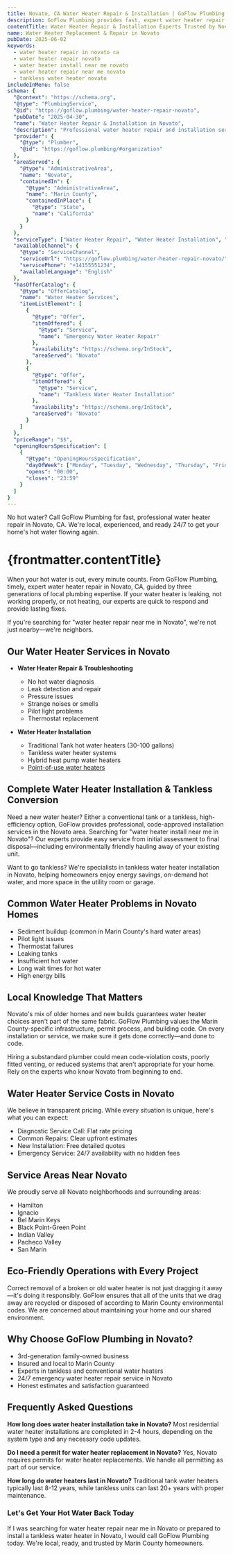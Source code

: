 ```yaml
---
title: Novato, CA Water Heater Repair & Installation | GoFlow Plumbing
description: GoFlow Plumbing provides fast, expert water heater repair in Novato, CA. Tank and tankless water heater repair, local plumbers, and emergency 24/7 service. Call now!
contentTitle: Water Heater Repair & Installation Experts Trusted by Novato Homeowners
name: Water Heater Replacement & Repair in Novato
pubDate: 2025-06-02
keywords:
  - water heater repair in novato ca
  - water heater repair novato
  - water heater install near me novato
  - water heater repair near me novato
  - tankless water heater novato
includeInMenu: false
schema: {
  "@context": "https://schema.org",
  "@type": "PlumbingService",
  "@id": "https://goflow.plumbing/water-heater-repair-novato",
  "pubDate": "2025-04-30",
  "name": "Water Heater Repair & Installation in Novato",
  "description": "Professional water heater repair and installation services in Novato, CA. Available 24/7 for emergency repairs, tankless conversions, and new installations.",
  "provider": {
    "@type": "Plumber",
    "@id": "https://goflow.plumbing/#organization"
  },
  "areaServed": {
    "@type": "AdministrativeArea",
    "name": "Novato",
    "containedIn": {
      "@type": "AdministrativeArea",
      "name": "Marin County",
      "containedInPlace": {
        "@type": "State",
        "name": "California"
      }
    }
  },
  "serviceType": ["Water Heater Repair", "Water Heater Installation", "Tankless Water Heater Installation"],
  "availableChannel": {
    "@type": "ServiceChannel",
    "serviceUrl": "https://goflow.plumbing/water-heater-repair-novato/",
    "servicePhone": "+14155551234",
    "availableLanguage": "English"
  },
  "hasOfferCatalog": {
    "@type": "OfferCatalog",
    "name": "Water Heater Services",
    "itemListElement": [
      {
        "@type": "Offer",
        "itemOffered": {
          "@type": "Service",
          "name": "Emergency Water Heater Repair"
        },
        "availability": "https://schema.org/InStock",
        "areaServed": "Novato"
      },
      {
        "@type": "Offer",
        "itemOffered": {
          "@type": "Service",
          "name": "Tankless Water Heater Installation"
        },
        "availability": "https://schema.org/InStock",
        "areaServed": "Novato"
      }
    ]
  },
  "priceRange": "$$",
  "openingHoursSpecification": [
    {
      "@type": "OpeningHoursSpecification",
      "dayOfWeek": ["Monday", "Tuesday", "Wednesday", "Thursday", "Friday", "Saturday", "Sunday"],
      "opens": "00:00",
      "closes": "23:59"
    }
  ]
}
---
```


No hot water? Call GoFlow Plumbing for fast, professional water heater repair in Novato, CA.
We're local, experienced, and ready 24/7 to get your home's hot water flowing again.

# {frontmatter.contentTitle}

When your hot water is out, every minute counts.
From GoFlow Plumbing, timely, expert water heater repair in Novato, CA, guided by three generations of local plumbing expertise.
If your water heater is leaking, not working properly, or not heating, our experts are quick to respond and provide lasting fixes.

If you're searching for "water heater repair near me in Novato", we're not just nearby—we're neighbors.

## Our Water Heater Services in Novato

- **Water Heater Repair & Troubleshooting**
  - No hot water diagnosis
  - Leak detection and repair
  - Pressure issues
  - Strange noises or smells
  - Pilot light problems
  - Thermostat replacement

- **Water Heater Installation**
  - Traditional Tank hot water heaters (30-100 gallons)
  - Tankless water heater systems
  - Hybrid heat pump water heaters
  - [Point-of-use water heaters](/instant-hot-water-installed-or-repaired/)

## Complete Water Heater Installation & Tankless Conversion

Need a new water heater?
Either a conventional tank or a tankless, high-efficiency option, GoFlow provides professional, code-approved installation services in the Novato area.
Searching for "water heater install near me in Novato"?
Our experts provide easy service from initial assessment to final disposal—including environmentally friendly hauling away of your existing unit.

Want to go tankless? We're specialists in tankless water heater installation in Novato,
helping homeowners enjoy energy savings, on-demand hot water, and more space in the utility room or garage.

## Common Water Heater Problems in Novato Homes

- Sediment buildup (common in Marin County's hard water areas)
- Pilot light issues
- Thermostat failures
- Leaking tanks
- Insufficient hot water
- Long wait times for hot water
- High energy bills

## Local Knowledge That Matters

Novato's mix of older homes and new builds guarantees water heater choices aren't part of the same fabric.
GoFlow Plumbing values the Marin County-specific infrastructure, permit process, and building code.
On every installation or service, we make sure it gets done correctly—and done to code.

Hiring a substandard plumber could mean code-violation costs, poorly fitted venting, or reduced systems that aren't appropriate for your home.
Rely on the experts who know Novato from beginning to end.

## Water Heater Service Costs in Novato

We believe in transparent pricing. While every situation is unique, here's what you can expect:

- Diagnostic Service Call: Flat rate pricing
- Common Repairs: Clear upfront estimates
- New Installation: Free detailed quotes
- Emergency Service: 24/7 availability with no hidden fees

## Service Areas Near Novato

We proudly serve all Novato neighborhoods and surrounding areas:
- Hamilton
- Ignacio
- Bel Marin Keys
- Black Point-Green Point
- Indian Valley
- Pacheco Valley
- San Marin

## Eco-Friendly Operations with Every Project

Correct removal of a broken or old water heater is not just dragging it away—it's doing it responsibly.
GoFlow ensures that all of the units that we drag away are recycled or disposed of according to Marin County environmental codes.
We are concerned about maintaining your home and our shared environment.

## Why Choose GoFlow Plumbing in Novato?

- 3rd-generation family-owned business
- Insured and local to Marin County
- Experts in tankless and conventional water heaters
- 24/7 emergency water heater repair service in Novato
- Honest estimates and satisfaction guaranteed

## Frequently Asked Questions

**How long does water heater installation take in Novato?**
Most residential water heater installations are completed in 2-4 hours, depending on the system type and any necessary code updates.

**Do I need a permit for water heater replacement in Novato?**
Yes, Novato requires permits for water heater replacements. We handle all permitting as part of our service.

**How long do water heaters last in Novato?**
Traditional tank water heaters typically last 8-12 years, while tankless units can last 20+ years with proper maintenance.

### Let's Get Your Hot Water Back Today

If I was searching for water heater repair near me in Novato or prepared to install a tankless water heater in Novato, I would call GoFlow Plumbing today.
We're local, ready, and trusted by Marin County homeowners.
